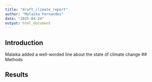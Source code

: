 ```yaml
---
title: "draft_climate_report"
author: "Malaika Fernandes"
date: "2025-04-24"
output: html_document
---
```


## Introduction 

Malaika added a well-worded line about the state of climate change 
## Methods


## Results 
